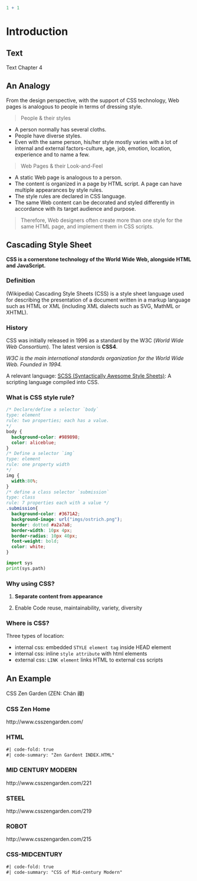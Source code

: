 ```r
1 + 1
```

# Introduction

## Text

Text Chapter 4

## An Analogy

From the design perspective, with the support of CSS technology, Web pages is analogous to people in terms of dressing style.

> People & their styles

-   A person normally has several cloths.
-   People have diverse styles.
-   Even with the same person, his/her style mostly varies with a lot of internal and external factors-culture, age, job, emotion, location, experience and to name a few.

> Web Pages & their Look-and-Feel

-   A static Web page is analogous to a person.
-   The content is organized in a page by HTML script. A page can have multiple appearances by style rules.
-   The style rules are declared in CSS language.
-   The same Web content can be decorated and styled differently in accordance with its target audience and purpose.

> Therefore, Web designers often create more than one style for the same HTML page, and implement them in CSS scripts.



## Cascading Style Sheet

**CSS is a cornerstone technology of the World Wide Web, alongside HTML and JavaScript.**

::: panel-tabset
### Definition

(Wikipedia) Cascading Style Sheets (CSS) is a style sheet language used for describing the presentation of a document written in a markup language such as HTML or XML (including XML dialects such as SVG, MathML or XHTML).

### History

CSS was initially released in 1996 as a standard by the W3C (*World Wide Web Consortium*). The latest version is **CSS4**.

*W3C is the main international standards organization for the World Wide Web. Founded in 1994.*

A relevant language: [SCSS (Syntactically Awesome Style Sheets)](https://sass-lang.com/): A scripting language compiled into CSS.

### What is CSS style rule?

```css
/* Declare/define a selector `body`
type: element
rule: two properties; each has a value.
*/
body { 
  background-color: #989898;
  color: aliceblue;
}
/* Define a selector `img`
type: element
rule: one property width 
*/
img {
  width:80%;
}
/* define a class selector `submission`
type: class
rule: 7 properties each with a value */
.submission{
  background-color: #3671A2;
  background-image: url("imgs/ostrich.png");
  border: dotted #a2a7a8;
  border-width: 10px 4px;
  border-radius: 10px 40px;
  font-weight: bold;
  color: white;
}
```

```python
import sys
print(sys.path)
```

### Why using CSS?

1.  **Separate content from appearance**

2.  Enable Code reuse, maintainability, variety, diversity

### Where is CSS?

Three types of location:

-   internal css: embedded `STYLE element tag` inside HEAD element
-   internal css: inline `style attribute` with html elements
-   external css: `LINK element` links HTML to external css scripts

:::


## An Example

CSS Zen Garden (ZEN: Chán 禪)

::: panel-tabset

### CSS Zen Home

http://www.csszengarden.com/


### HTML

```html
#| code-fold: true
#| code-summary: "Zen Gardent INDEX.HTML"
```

### MID CENTURY MODERN 

http://www.csszengarden.com/221


### STEEL 

http://www.csszengarden.com/219


### ROBOT 

http://www.csszengarden.com/215



### CSS-MIDCENTURY

```html
#| code-fold: true
#| code-summary: "CSS of Mid-century Modern"
```

:::



